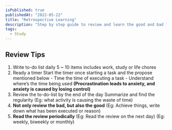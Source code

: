 ```yaml
---
isPublished: true
publishedAt: "2022-05-22"
title: "Retrospective Learning"
description: "Step by step guide to review and learn the good and bad from the progress on daily basis."
tags:
  - Study
---
```


## Review Tips

1. Write to-do list daily
   5 ~ 10 items includes work, study or life chores
2. Ready a timer
   Start the timer once starting a task and the propose mentioned below - Time the time of executing a task - Understand where’s the time being used
   **(Procrastination leads to anxiety, and anxiety is caused by losing control)**
3. Review the to-do-list by the end of the day
   Summarize and find the regularity
   (Eg: what activity is causing the waste of time)
4. **Not only review the bad, but also the good**
   (Eg: Achieve things, write down what has been executed or reason)
5. **Read the review periodically**
   (Eg: Read the review on the next day)
   (Eg: weekly, biweekly or monthly)
